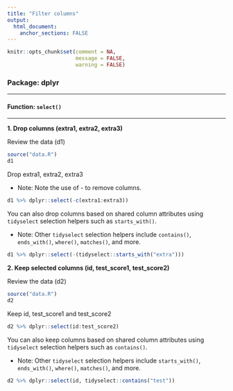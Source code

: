 ```yaml
---
title: "Filter columns"
output: 
  html_document:
    anchor_sections: FALSE
---
```


```r
knitr::opts_chunk$set(comment = NA,
                      message = FALSE,
                      warning = FALSE)
```


### Package: dplyr

---

#### Function: `select()`

---

**1\. Drop columns (extra1, extra2, extra3)**

Review the data (d1)

```r

source("data.R")
d1

```

Drop extra1, extra2, extra3

* Note: Note the use of *-* to remove columns.

```r

d1 %>% dplyr::select(-c(extra1:extra3))

```

You can also drop columns based on shared column attributes using `tidyselect` selection helpers such as `starts_with()`.

* Note: Other `tidyselect` selection helpers include `contains()`, `ends_with()`, `where()`, `matches()`, and more.

```r

d1 %>% dplyr::select(-(tidyselect::starts_with("extra")))

```


**2\. Keep selected columns (id, test_score1, test_score2)**

Review the data (d2)

```r

source("data.R")
d2

```

Keep id, test_score1 and test_score2

```r

d2 %>% dplyr::select(id:test_score2)

```

You can also keep columns based on shared column attributes using `tidyselect` selection helpers such as `contains()`.

* Note: Other `tidyselect` selection helpers include `starts_with()`, `ends_with()`, `where()`, `matches()`, and more.

```r

d2 %>% dplyr::select(id, tidyselect::contains("test"))

```

